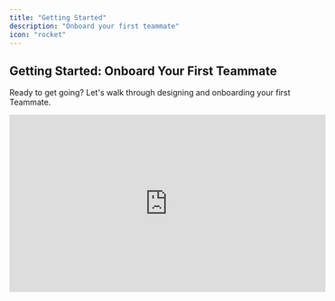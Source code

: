 ```yaml
---
title: "Getting Started"
description: "Onboard your first teammate"
icon: "rocket"
---
```


## Getting Started: Onboard Your First Teammate

Ready to get going? Let's walk through designing and onboarding your first Teammate.

<iframe width="560" height="315" src="https://www.youtube.com/embed/5yDjPAHBuvA?si=Xuh-UsGuHTV7VKgi" title="YouTube video player" frameborder="0" allow="accelerometer; autoplay; clipboard-write; encrypted-media; gyroscope; picture-in-picture; web-share" referrerpolicy="strict-origin-when-cross-origin" allowfullscreen />

### 1. Design Your Teammate

Click the **"\+ button"** at the top of the page to create a new teammate.

- **Form:** Pick a fun form—robot, alien, turkey, or your favorite animal. (This part is just for fun\!)
- **Role:** Choose a role, like Marketing Manager or Research Assistant. Try to pick a "real" job title, not just a description of a workflow e.g. "Accounts Payable Specialist" is better than "Invoice Reviewer"
- **Name:** Give your Teammate a name.
- **Job Description:** Write a short description, e.g., "You help our VP finance with invoices, expense reports, and other financial documents."

<Tip>
  Make your teammate fun and interesting\! You'll be spending time interacting with them, so make them someone you'd enjoy. If your company has a mascot, that's a great source of inspiration.
</Tip>

There's lots more settings you can configure, but this is a good start. We'll come back to those later.

### 2. Say "hi" to them

Click on the "Chat" tab to say hi to your teammate. Introduce yourself, and ask "What can you do?" and see how your Teammate responds\!

### 3. Give them their first assignment

Click on the Assignments tab. You can now type in a description of the work you want your teammate to do. Let's start super simple... try something like: "What day is today?"

---

Keep experimenting and have fun. Your Teammate is here to help\!